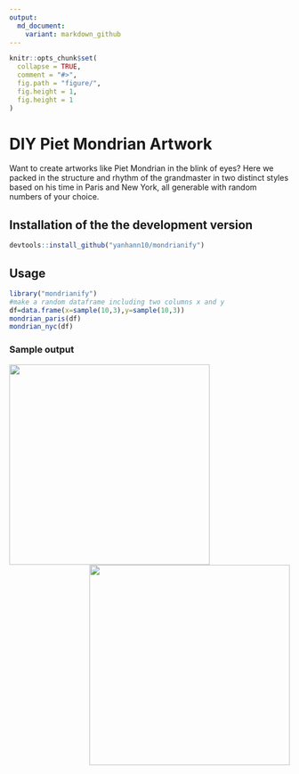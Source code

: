 ```yaml
---
output:
  md_document:
    variant: markdown_github
---
```


<!-- README.md is generated from README.Rmd. Please edit that file -->

```r
knitr::opts_chunk$set(
  collapse = TRUE,
  comment = "#>",
  fig.path = "figure/",
  fig.height = 1,
  fig.height = 1
)
```

# DIY Piet Mondrian Artwork

Want to create artworks like Piet Mondrian in the blink of eyes? Here we packed in the structure and rhythm of the grandmaster in two distinct styles based on his time in Paris and New York, all generable with random numbers of your choice.

## Installation of the the development version


```R
devtools::install_github("yanhann10/mondrianify")
```

## Usage

```r
library("mondrianify")
#make a random dataframe including two columns x and y
df=data.frame(x=sample(10,3),y=sample(10,3))
mondrian_paris(df)
mondrian_nyc(df)
```

### Sample output
<img src="https://github.com/yanhann10/mondrianify/blob/master/figure/nyc_output.png" align="left" height="360" width="360" margin="0 auto" />
<img src="https://github.com/yanhann10/mondrianify/blob/master/figure/paris_output.png" align="right" height="360" width="360" margin="0 auto" />
